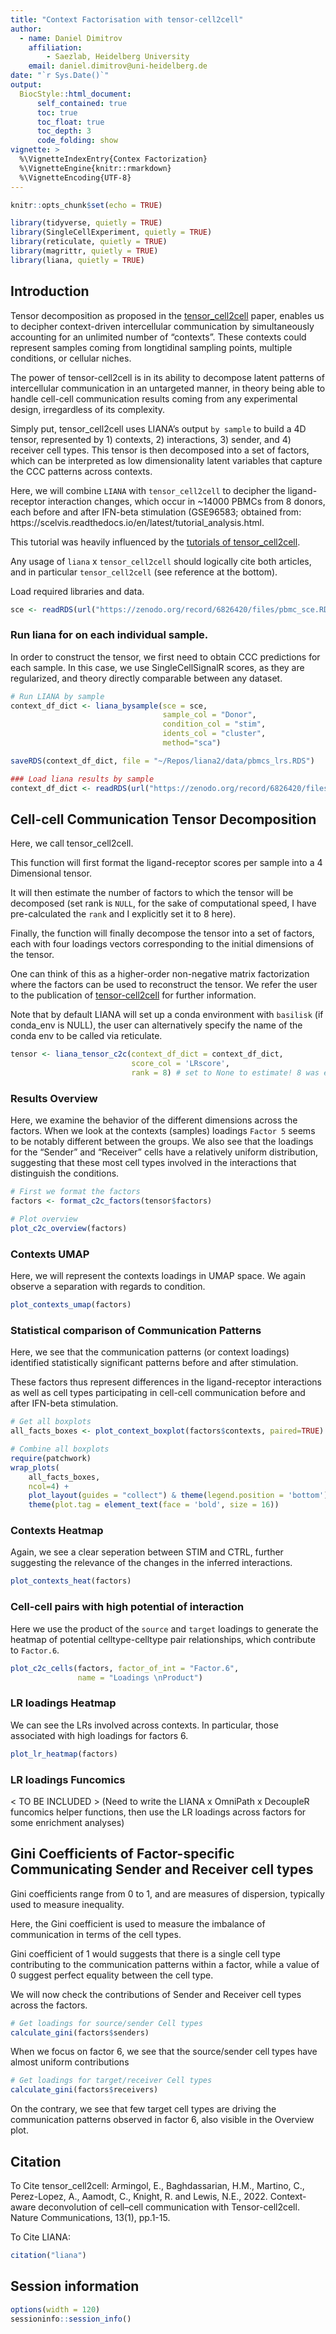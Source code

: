 ```yaml
---
title: "Context Factorisation with tensor-cell2cell"
author:
  - name: Daniel Dimitrov
    affiliation:
        - Saezlab, Heidelberg University
    email: daniel.dimitrov@uni-heidelberg.de
date: "`r Sys.Date()`"
output: 
  BiocStyle::html_document:
      self_contained: true
      toc: true
      toc_float: true
      toc_depth: 3
      code_folding: show
vignette: >
  %\VignetteIndexEntry{Contex Factorization}
  %\VignetteEngine{knitr::rmarkdown}
  %\VignetteEncoding{UTF-8}
---
```


```r
knitr::opts_chunk$set(echo = TRUE)

library(tidyverse, quietly = TRUE)
library(SingleCellExperiment, quietly = TRUE)
library(reticulate, quietly = TRUE)
library(magrittr, quietly = TRUE)
library(liana, quietly = TRUE)
```

## Introduction
Tensor decomposition as proposed in the [tensor_cell2cell](https://www.nature.com/articles/s41467-022-31369-2#ref-CR5) paper, 
enables us to decipher context-driven intercellular communication by simultaneously
accounting for an unlimited number of "contexts". These contexts could represent
samples coming from longtidinal sampling points, multiple conditions, or cellular niches.

The power of tensor-cell2cell is in its ability to decompose latent patterns of
intercellular communication in an untargeted manner, in theory being able to handle
cell-cell communication results coming from any experimental design, irregardless
of its complexity.

Simply put, tensor_cell2cell uses LIANA's output `by sample` to build a 4D tensor,
represented by 1) contexts, 2) interactions, 3) sender, and 4) receiver cell types.
This tensor is then decomposed into a set of factors, which can be interpreted as
low dimensionality latent variables that capture the CCC patterns across contexts.
  

Here, we will combine `LIANA` with `tensor_cell2cell` to decipher the ligand-receptor
interaction changes, which occur in ~14000 PBMCs from 8 donors, each before and after IFN-beta stimulation (GSE96583; obtained from: https://scelvis.readthedocs.io/en/latest/tutorial_analysis.html.


This tutorial was heavily influenced by the [tutorials of tensor_cell2cell](https://earmingol.github.io/cell2cell/tutorials/ASD/01-Tensor-Factorization-ASD/).

Any usage of `liana` x `tensor_cell2cell` should logically cite both articles,
and in particular `tensor_cell2cell` (see reference at the bottom).


Load required libraries and data.
```r
sce <- readRDS(url("https://zenodo.org/record/6826420/files/pbmc_sce.RDS?download=1"))
```


### Run liana for on each individual sample.

In order to construct the tensor, we first need to obtain CCC predictions for 
each sample. In this case, we use SingleCellSignalR scores, as they are
regularized, and theory directly comparable between any dataset.
```r
# Run LIANA by sample
context_df_dict <- liana_bysample(sce = sce,
                                  sample_col = "Donor", 
                                  condition_col = "stim",
                                  idents_col = "cluster",
                                  method="sca")

saveRDS(context_df_dict, file = "~/Repos/liana2/data/pbmcs_lrs.RDS")
```


```r
### Load liana results by sample
context_df_dict <- readRDS(url("https://zenodo.org/record/6826420/files/pbmcs_lrs.RDS?download=1"))
```


## Cell-cell Communication Tensor Decomposition
Here, we call tensor_cell2cell.

This function will first format the ligand-receptor scores per sample into a 
4 Dimensional tensor.

It will then estimate the number of factors to which the tensor
will be decomposed (set rank is `NULL`, for the sake of computational speed,
I have pre-calculated the `rank` and I explicitly set it to 8 here). 

Finally, the function will finally decompose the tensor into a set of factors, 
each with four loadings vectors corresponding to the initial dimensions of the tensor.

One can think of this as a higher-order non-negative matrix factorization where
the factors can be used to reconstruct the tensor. We refer the user to the
publication of [tensor-cell2cell](https://www.nature.com/articles/s41467-022-31369-2) for further information.

Note that by default LIANA will set up a conda environment with `basilisk`
(if conda_env is NULL), the user can alternatively specify the name of the conda env
to be called via reticulate.
```r
tensor <- liana_tensor_c2c(context_df_dict = context_df_dict,
                           score_col = 'LRscore',
                           rank = 8) # set to None to estimate! 8 was estimated!
```


### Results Overview

Here, we examine the behavior of the different dimensions across the factors.
When we look at the contexts (samples) loadings `Factor 5` seems to be notably
different between the groups. We also see that the loadings for the "Sender" and
"Receiver" cells have a relatively uniform distribution, suggesting that these most
cell types involved in the interactions that distinguish the conditions.

```r
# First we format the factors
factors <- format_c2c_factors(tensor$factors)

# Plot overview
plot_c2c_overview(factors)
```

### Contexts UMAP

Here, we will represent the contexts loadings in UMAP space. We again
observe a separation with regards to condition.
```r
plot_contexts_umap(factors)
```

### Statistical comparison of Communication Patterns
Here, we see that the communication patterns (or context loadings) identified 
statistically significant patterns before and after stimulation.

These factors thus represent differences in the ligand-receptor interactions
as well as cell types participating in cell-cell communication before
and after IFN-beta stimulation.


```r
# Get all boxplots
all_facts_boxes <- plot_context_boxplot(factors$contexts, paired=TRUE)

# Combine all boxplots
require(patchwork)
wrap_plots(
    all_facts_boxes,
    ncol=4) +
    plot_layout(guides = "collect") & theme(legend.position = 'bottom') +
    theme(plot.tag = element_text(face = 'bold', size = 16))

```



### Contexts Heatmap

Again, we see a clear seperation between STIM and CTRL, further suggesting the
relevance of the changes in the inferred interactions.
```r

plot_contexts_heat(factors)

```


### Cell-cell pairs with high potential of interaction

Here we use the product of the `source` and `target` loadings to generate the
heatmap of potential celltype-celltype pair relationships, which contribute to
`Factor.6`.
```r

plot_c2c_cells(factors, factor_of_int = "Factor.6",
               name = "Loadings \nProduct")
```

   

### LR loadings Heatmap
We can see the LRs involved across contexts.
In particular, those associated with high loadings for factors 6.
```r
plot_lr_heatmap(factors)
```
  
### LR loadings Funcomics
< TO BE INCLUDED >
(Need to write the LIANA x OmniPath x DecoupleR funcomics helper functions,
then use the LR loadings across factors for some enrichment analyses)


## Gini Coefficients of Factor-specific Communicating Sender and Receiver cell types

Gini coefficients range from 0 to 1, and are measures of dispersion,
typically used to measure inequality.

Here, the Gini coefficient is used to measure the imbalance of communication 
in terms of the cell types.

Gini coefficient of 1 would suggests that there is a single cell type contributing
to the communication patterns within a factor, while a value of 0 suggest perfect
equality between the cell type.

We will now check the contributions of Sender and Receiver cell types across
the factors.
```r
# Get loadings for source/sender Cell types
calculate_gini(factors$senders)
```
When we focus on factor 6, we see that the source/sender cell types have almost
uniform contributions


```r
# Get loadings for target/receiver Cell types
calculate_gini(factors$receivers)
```
On the contrary, we see that few target cell types are driving the communication
patterns observed in factor 6, also visible in the Overview plot.


## Citation

To Cite tensor_cell2cell:
Armingol, E., Baghdassarian, H.M., Martino, C., Perez-Lopez, A., Aamodt, C., Knight, R. and Lewis, N.E., 2022. Context-aware deconvolution of cell–cell communication with Tensor-cell2cell. Nature Communications, 13(1), pp.1-15.

To Cite LIANA:
```r
citation("liana")
```

## Session information
```r
options(width = 120)
sessioninfo::session_info()
```

